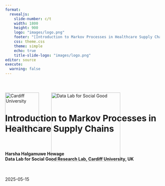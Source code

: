 ```yaml
---
format: 
  revealjs:
    slide-number: c/t
    width: 1800
    height: 900
    logo: "images/logo.png"
    footer: "[Introduction to Markov Processes in Healthcare Supply Chains](https://chamara7h.github.io/lab/)"
    css: theme.css
    theme: simple
    echo: true
    title-slide-logo: "images/logo.png"
editor: source
execute:
  warning: false
---   
```


<div style="position: relative; width: 100%; height: 100%;">
  <!-- Cardiff logo top-left -->
  <img
    src="images/cardiff_logo.png"
    alt="Cardiff University"
    style="
      position: absolute;
      top: 40px;
      left: 0px;
      width: 110px;
      height: auto;
    "
  />

  <!-- Data Lab logo a bit to the right -->
  <img
    src="images/logo_white.png"
    alt="Data Lab for Social Good"
    style="
      position: absolute;
      top: 40px;
      left: 150px;
      width: 225px;
      height: auto;
    "
  />
  
<br>
<br>
<br>
<br>

# Introduction to Markov Processes in Healthcare Supply Chains {background-image="images/markov.jpg" background-size="cover" background-color="#4f6952"}

<br>

<h4>
  Harsha Halgamuwe Hewage <br>
  Data Lab for Social Good Research Lab, Cardiff University, UK 
</h4>

<br>

2025-05-15

</div>

```r
#| echo: false

library(knitr)
options(knitr.graphics.auto_pdf = TRUE)
```

```r
#| label: setup
#| context: setup
#| include: false

# 1. list your CRAN packages
required_packages <- c(
  "tidyverse",
  "knitr",
  "ggthemes",
  "showtext"
)

# 2. install any that are missing
new_packages <- required_packages[!required_packages %in% installed.packages()[, "Package"]]
if (length(new_packages)) {
  install.packages(new_packages)
}

# 3. load them
invisible(lapply(required_packages, library, character.only = TRUE))

# 4. register and activate the Assistant font
font_add_google("Assistant", "C:/Windows/Fonts/Assistant-Regular.ttf")
showtext_auto()
```

## Assumptions

- You should be familiar with basic probability and random variables.

- You are expected to be comfortable with R (or Python) for basic simulation and matrix operations.

- This is not a theory-heavy workshop—we will use simple examples to build intuition, not derive theorems.

## What we will cover

- Key concepts in Markov chains

- Transition matrices and system evolution

- Steady-state distributions and their interpretations

- Applications of Markov models in healthcare supply chains

- Code demonstrations and simulations

## What we will `not cover`

- Proofs of Markov chain convergence theorems

- Advanced topics like Hidden Markov Models or Semi-Markov processes

- Continuous-time Markov processes in full generality

- Formal classification of all chain types (e.g., reducibility, ergodicity)

- Marcov process with rewards

## Materials

![](images/git.png)

You can find the workshop materials [here](https://chamara7h.github.io/lab/).

<br>

> *Note*: These materials are based on my learnings at [NATCOR Taught Course Centre: Stochastic Modelling Course](https://www.natcor.ac.uk/courses/).

## Outline

- Why stochastic modeling?

- What are Markov processes?

- Brand switching as a DTMC example

- Code walk-throughs in R

# Why stochastic modeling?

## Why stochastic modelling in healthcare supply chains?

<br>

- `Demand is unpredictable`: Patient arrivals, seasonal outbreaks, and changing usage patterns

- `Supply is uncertain`: Delivery delays, stock losses, funding gaps, partial shipments

- `Helps quantify risks`: Probability of stockouts, unmet demand, cold chain failures

- `Enables simulation of long-run behavior`: Understand steady-state stock levels, refill patterns, or equipment uptime

- `Useful for evaluating interventions`: E.g., What if we promote a local brand? Add a backup supplier? Use mobile delivery?


# What are Markov processes?

## System states

We want to model the behaviour of a `system` which can change its `state` from one period to the next.  

For example:

<br>

::: {.table-custom}
| System | States | Time unit |
|------------|--------------|--------|
| Weather | Sunny, cloudy, rainy, … | Day or hour |
| No. of people in a healtcare centre | 0, 1, 2, 3, … | Minute or second |
| Status of job application | “In preparation”, “Submitted”, “Invited for interview”, … | Day or hour? |
|             |             |        |
:::

## System states: `weather example`

We are interested in the `transitions` between different states.  Suppose there are only 3 possible states in weather:

![](images/weather_1.png)

From any of the 3 states we can get to any of the other states in a single transition (or stay in the same state). A sample trajectory of the system could be:

$[Sunny,  Cloudy,  Cloudy,  Rainy,  Sunny,  Cloudy,  Rainy,  Rainy, …]$

## System states: `weather example cont.`

For convenience, let’s give each of the 3 states a number: $0 – Sunny$, $1 – Cloudy$, $2 – Rainy$ 

<br>

Let $S$ be the set of system states. So in our example: $S = {0, 1, 2}$ 

<br>

Let $X_n$ be the state of the system after $n$ time units (e.g. days).

<br>

For example: 

![](images/weather_2.png)


## System states: `weather example cont.`

Suppose that the system begins as follows:

$X_0 = 0, X_1 = 1, X_2 = 1, X_3 = 2$

Given the above, what is the probability that $X_4 = 0$, i.e. it is sunny after 4 days?  We can write this as a conditional probability:

$$
Pr(X_4 = 0\,|\,\underbrace{X_0 = 0,\,X_1 = 1,\, X_2 = 1,\,X_3 = 2)}_{\text{entire history of the process}}
$$
Suppose we assume that the probability that $X_4 = 0$ depends only on the value of $X_3$, and not on $X_2$, $X_1$ or $X_0$.  We can then write:

$$
Pr(X_4 = 0\,|\,\underbrace{X_0 = 0,\,X_1 = 1,\, X_2 = 1,\,X_3 = 2)}_{\text{entire history of the process}} = Pr(X_4 = 0\,|\,\underbrace{X_3 = 2)}_{\text{current state}}
$$

## Markov process: definition

A stochastic process with the `Markov Property`:

<br>

$(X_1, X_2, X_3, ...)$

<br>

in which the probability distribution for state $X_{n+1}$ depends only on the state $X_n$, and not on any of the states from $X_0$ up to $X_{n-1}$ (for all $n \ge 0$).

<br>

Writing this more mathematically, we can say:
<br>
$$
\Pr\bigl(X_{n+1} = j \;\bigm|\; X_0 = x_0,\; X_1 = x_1,\;\dots,\; X_n = x_n\bigr)
\;=\;
\Pr\bigl(X_{n+1} = j \;\bigm|\; X_n = x_n\bigr)
$$


> `Key idea`: *“The future depends only on the present, not on the past.”* 

So the probability distribution for the next state depends only on the current state, not on the history of previous states. Can be discrete or continuous in time.

# Pause for a thought… 💬

Is it a good idea to model the `weather` using a Markov chain? 

```r
#| echo: false
countdown::countdown(minutes = 00, seconds = 30)
```

## What is a `good example` of a Markov chain?

:::: {.columns}

::: {.column-left .column width="50%"}
<img src="images/snake_game.png" style="max-width: 100%; height: auto;" />
:::

::: {.column width="50%"}

<br>

For example, in Snakes and Ladders, 

if $X_n = 50$ then:

- $\displaystyle \Pr\bigl(X_{n+1}=67 \mid X_n=50\bigr) = \tfrac{1}{6}$
- $\displaystyle \Pr\bigl(X_{n+1}=52 \mid X_n=50\bigr) = \tfrac{1}{6}$
- $\displaystyle \Pr\bigl(X_{n+1}=53 \mid X_n=50\bigr) = \tfrac{1}{6}$
- $\displaystyle \Pr\bigl(X_{n+1}=34 \mid X_n=50\bigr) = \tfrac{1}{6}$
- $\displaystyle \Pr\bigl(X_{n+1}=55 \mid X_n=50\bigr) = \tfrac{1}{6}$
- $\displaystyle \Pr\bigl(X_{n+1}=56 \mid X_n=50\bigr) = \tfrac{1}{6}$

:::

::::

## Assumptions of Markov chain models

<br>

Remember, simple Markov chain models rely upon some important assumptions:

- The Markov chain is in exactly one state on any particular time step

- The probability distribution for the next state only depends on the current state  `(i.e., Markov property)`

- The transition probabilities are the same on every time step

# Discrete time `Markov Chains`

## Transition probability matrix

Let $S = \{s_1, s_2, \dots, s_n\}$ be the finite state space. The one-step transition probabilities are:

$$
p_{ij} = \Pr(X_{t+1} = s_j \mid X_t = s_i)
$$

We collect these into the **transition matrix**:

$$
P = [p_{ij}], \quad \text{where each row sums to 1}
$$

The $n$-step transition matrix is:

$$
P^{(n)} = P^n = \underbrace{P \cdot P \cdot \dots \cdot P}_{n\text{ times}}
$$

We can use the **Chapman-Kolmogorov Equation**:

$$
P^{(n)} = P^{(k)} P^{(n-k)}
$$

## Steady-state distribution

<br>

When a Markov chain evolves over time, the probability distribution of states may converge to a fixed vector — called the `steady-state distribution`, $\pi$.

A steady-state distribution exists if the chain is: 

- **Irreducible**: all states communicate
- **Aperiodic**: not cyclic 
- **Positive recurrent**: expected return time is finite

**Steady-state equation**: $\pi P = \pi, \quad \sum_i \pi_i = 1$

This means:

* $\pi_i$: long-run proportion of time spent in state $i$
* It's a left eigenvector of $P$ corresponding to eigenvalue 1


## Classifying states: infinitely many states

<br>

Suppose we have a Markov chain defined on the infinite state space ${0, 1, 2, …}$. If it is in state 0 then it moves to state $1$ with probability $1$.  If it is in any other state then it moves `up` with probability $p$ and moves `down` with probability $1-p$, where $0<p<1$.

![](images/state_1.png)

Key point: *if a Markov chain has infinitely many states, a steady-state distribution might not exist.* 

## Classifying states: periodic states

<br>

Suppose we have a Markov chain which just goes back and forth between states 1 and 2. We call this a periodic Markov chain with a period of 2, because it can only return to the same state after an even number of time steps.

![](images/state_2.png)

Key point: *even if a steady-state distribution exists, the Markov chain might not “converge” to the steady-state distribution unless it actually starts there.*

## Classifying states: absorbing states

This time, we assume that if you’re in state 1 you stay there forever – and the same applies to state 2.  In this case we call states 1 and 2 absorbing states.

![](images/state_3.png)

Key point: *if states do not all “communicate” with each other (meaning that you cannot necessarily find a path from one state to another), there could be multiple steady-state distributions.*

# `Brand switching` 

Imagine there are two brands of paracetamol 100mg tablets: Brand A (locally manufactured) and Brand B (imported). As the healthcare center manager, you're planning to promote Brand A via healthcare campaigns to encourage local sourcing. You want to estimate how the market share evolves over time and determine the expected steady-state market share for each brand under this strategy.

## Lets promote `Brand A`

Assume patients switch weekly between two brands according to the probabilities shown in the table below:

::: {.table-custom}
| From \ To | Brand A | Brand B |
| --------- | ------- | ------- |
| Brand A   | 0.92    | 0.08    |
| Brand B   | 0.15    | 0.85    |
|           |         |         |
:::

Let $X_n$ denote the preferred brand (either A or B) of a randomly-chosen customer after $n$ weeks. From the table:

$\Pr(X_{n+1}=1 \mid X_n = 1) = 0.92$

$\Pr(X_{n+1}=2 \mid X_n = 1) = 0.08$

$\Pr(X_{n+1}=1 \mid X_n = 2) = 0.15$    

$\Pr(X_{n+1}=2 \mid X_n = 2) = 0.85$

## Lets promote `Brand A` cont.

```r
#| echo: false
countdown::countdown(minutes = 10, seconds = 00)
```

<br>

We can represent this situation using a discrete-time Markov chain:

![](images/brand_1.png)

We are using some shorthand notation: $p_{ij} = Pr(X_{n+1} = j \,|\, X_n = i)$

## Lets promote `Brand A` cont.

Suppose that after zero weeks, both brands have a 50% market share. This means a randomly-chosen patient has a 50% chance of preferring Brand A. 

So: $Pr(X_0 = 1) = 0.5$ and $Pr(X_0 = 2) = 0.5$

Using the switching probabilities and invoking the `law of total probability`, we can calculate the preferred brand of a randomly-chosen patient after 1 week:

$Pr(X_1 = 1) = \underbrace{Pr(X_0 = 1)Pr(X_1 = 1|X_0 = 1)}_{\text{(begin in state 1)}} + \underbrace{Pr(X_0 = 2)Pr(X_1 = 1|X_0 = 2)}_{\text{(begin in state 2)}} \\ =(0.5×0.92)+(0.5×0.15)=0.535$

<br>

$Pr(X_1 = 2) = \underbrace{Pr(X_0 = 1)Pr(X_1 = 2|X_0 = 1)}_{\text{(begin in state 1)}} + \underbrace{Pr(X_0 = 2)Pr(X_1 = 2|X_0 = 2)}_{\text{(begin in state 2)}} \\=(0.5×0.08)+(0.5×0.85)=0.465$

## Lets promote `Brand A` cont.

We can make these calculations look neater by using matrix-vector notation.  Let $p_{ij}$ denote the probability of switching from $i$ to $j$.  Obviously, this implies:

$p_{ij}\ge0,\;\forall\,i,j\in S$, $\sum_{j\in S} p_{ij} = 1,\;\forall\,i\in S.$

Let $P$ denote the `transition matrix`:

$$
\mathbf{P} \;=\;
\begin{pmatrix}
p_{11} & p_{12} \\
p_{21} & p_{22}
\end{pmatrix}
\;=\;
\begin{pmatrix}
0.92 & 0.08 \\
0.15 & 0.85
\end{pmatrix}
$$

Also let $q^{(0)}$ be the vector of initial market shares:

$q^{(0)}=(0.5, 0.5)$

To get the expected market shares after one week, we multiply $q^{(0)}$ by $P$ to get $q^{(1)}$

$$
\mathbf{q}^{(0)} \mathbf{P}
\;=\;
(0.5,\;0.5)\,
\begin{pmatrix}
0.92 & 0.08\\
0.15 & 0.85
\end{pmatrix}
\;=\;
(0.535,\;0.465)
\;=\;
\mathbf{q}^{(1)}
$$


## Lets promote `Brand A` cont.

To find the expected market shares after `two` weeks, we repeat the process, starting from the expected market shares after one week. This means we need to calculate

$$
\overset{\substack{\text{expected market shares}\\\text{after one week}}}
         {\mathbf{q}^{(1)}}
\;\times\;
\overset{\text{transition matrix}}{P}
\;\;=\;\;
\overset{\substack{\text{expected market shares}\\\text{after two weeks}}}
         {\mathbf{q}^{(2)}}
$$


$$
\mathbf{q}^{(1)} \mathbf{P}
\;=\;
(0.535,\;0.465)\,
\begin{pmatrix}
0.92 & 0.08\\
0.15 & 0.85
\end{pmatrix}
\;=\;
(0.56195,\;0.43805)
\;=\;
\mathbf{q}^{(2)}
$$

Similarly, to find the expected market shares after `three` weeks:

$$
\mathbf{q}^{(2)} \mathbf{P}
\;=\;
(0.56195,\;0.43805)\,
\begin{pmatrix}
0.92 & 0.08\\
0.15 & 0.85
\end{pmatrix}
\;=\;
(0.5827015,\;0.4172985)
\;=\;
\mathbf{q}^{(3)}
$$


## Lets promote `Brand A` cont.

<br>

In general, to find the expected market shares after $n$ weeks, we calculate

$\mathbf{q}^{(n-1)}\,\mathbf{P} = \mathbf{q}^{(n)}$

<br>

This is the same as:

$\mathbf{q}^{(0)}\underbrace{\mathbf{P}\,\mathbf{P}\,\cdots\,\mathbf{P}}_{\text{(n times)}} \;=\; \mathbf{q}^{(0)}\,\mathbf{P}^n$ 

<br>

i.e. the vector of initial market shares multiplied by $\mathbf{P}$ to the power $n$.

## Lets promote `Brand A` cont.

If we use a line graph to show how the expected market shares change with time, we find that both of them appear to `converge` to fixed values.

```r
#| echo: false
#| warning: false
#| fig-width: 16
#| fig-height: 5

# Define transition matrix
P <- matrix(c(0.92, 0.08,
              0.15, 0.85),
            nrow = 2, byrow = TRUE)

# Initial market shares: equal
pi_0 <- c(0.5, 0.5)

# Step-by-step calculations
pi_1 <- pi_0 %*% P
pi_2 <- pi_1 %*% P
pi_3 <- pi_2 %*% P

# Long-run simulation
n_steps <- 30
pi_matrix <- matrix(NA, nrow = n_steps, ncol = 2)
pi_matrix[1, ] <- pi_0

for (t in 2:n_steps) {
  pi_matrix[t, ] <- pi_matrix[t-1, ] %*% P
}

# Convert to tidy data frame
colnames(pi_matrix) <- c("Brand A", "Brand B")
pi_df <- as_tibble(pi_matrix) |>
  mutate(time = 1:n_steps) |>
  pivot_longer(cols = c("Brand A", "Brand B"),
               names_to = "brand", values_to = "prob")

# Plot convergence
ggplot(pi_df, aes(x = time, y = prob, color = brand)) +
  geom_line(size = 1.2) +
  geom_hline(yintercept = pi_matrix[n_steps, 1], linetype = "dashed", color = "gray") +
  geom_hline(yintercept = pi_matrix[n_steps, 2], linetype = "dashed", color = "gray") +
  labs(
    x = "Time Step",
    y = "Market Share"
  ) +
  scale_colour_manual(name   = "Brand", values = c('Brand A' = "#E69F00", 'Brand B' = "#0072B2")) +
  theme_few(base_family = "Assistant", base_size = 30) +
  theme(
    strip.text         = element_text(face = "bold"),
    panel.grid.minor   = element_blank(),
    panel.border       = element_rect(colour = "lightgrey", fill = NA),
    panel.spacing      = unit(0.5, "lines")
  )

```


The market share for `Brand A` converges to about 65.2%, and the market share for `Brand B` converges to about 34.8%. We call (0.652, 0.348) the `steady-state distribution` in this example.

## Lets promote `Brand A` cont.

Changing the initial probability vector $\mathbf{q}^{(0)}$ has no effect on the steady-state distribution.

```r
#| echo: false
#| warning: false
#| fig-width: 18
#| fig-height: 7

# 1. Define P and the list of initials + labels
P <- matrix(c(0.92, 0.08,
              0.15, 0.85),
            nrow = 2, byrow = TRUE)

init_list <- list(
  `q^(0) = (0.5, 0.5)`   = c(0.5, 0.5),
  `q^(0) = (0.75, 0.25)` = c(0.75, 0.25),
  `q^(0) = (0.25, 0.75)` = c(0.25, 0.75),
  `q^(0) = (0.9, 0.1)`   = c(0.90, 0.10)
)

# 2. A little helper to simulate for one initial:
simulate_chain <- function(pi0, label, n_steps = 30) {
  pi_mat <- matrix(NA, nrow = n_steps, ncol = 2)
  pi_mat[1, ] <- pi0
  for (t in 2:n_steps) {
    pi_mat[t, ] <- pi_mat[t - 1, ] %*% P
  }
  tibble(time = 1:n_steps,
         `Brand A` = pi_mat[,1],
         `Brand B` = pi_mat[,2]) %>%
    pivot_longer(-time, names_to = "brand", values_to = "prob") %>%
    mutate(initial = label)
}

# 3. Map over all initials, bind into one data frame
all_runs <- imap_dfr(init_list, simulate_chain)

# 4. Plot with facets
ggplot(all_runs, aes(x = time, y = prob, color = brand)) +
  geom_line(size = 1.2) +
  # long-run horizontals (same for every init; they'll line up in each facet)
  geom_hline(yintercept = all_runs %>% filter(time == max(time), brand == "Brand A") %>% pull(prob) %>% unique(),
             linetype = "dashed", color = "gray") +
  geom_hline(yintercept = all_runs %>% filter(time == max(time), brand == "Brand B") %>% pull(prob) %>% unique(),
             linetype = "dashed", color = "gray") +
  facet_wrap(~ initial, nrow = 2) +
  scale_color_manual(name   = "Brand",
                     values = c('Brand A' = "#E69F00", 'Brand B' = "#0072B2")) +
  labs(x = "Time Step",
       y = "Market Share") +
  theme_few(base_family = "Assistant", base_size = 30) +
  theme(
    strip.text         = element_text(face = "bold"),
    panel.grid.minor   = element_blank(),
    panel.border       = element_rect(colour = "lightgrey", fill = NA),
    panel.spacing      = unit(0.5, "lines")
  )

```

## Lets promote `Brand A` cont.

```r
#| echo: false
countdown::countdown(minutes = 10, seconds = 00)
```

<br>

Recall that: $\mathbf{q}^{(n)}$ = vector of state probabilities after $n$ time steps (*this is the vector of expected market shares in our task*) and $\mathbf{P}$ = transition matrix.

<br>

We have already seen that $\mathbf{q}^{(n)}$ appears to converge towards a limit as $n$ increases. If we use $\boldsymbol{\pi}$ to denote the limiting vector, i.e. $\boldsymbol{\pi} \;=\;\lim_{n \to \infty}\mathbf{q}^{(n)},$ then we can take limits to obtain:

$$
\boldsymbol{\pi}P = \boldsymbol{\pi}
$$

Note: $\boldsymbol{\pi} = (\pi_1,\pi_2)$, where the numbers $\pi_1$ and $\pi_2$ are “unknowns.”

## Lets promote `Brand A` cont.

By solving the equations $\boldsymbol{\pi} = (\pi_1,\pi_2)$ (where $\boldsymbol{\pi}$ is a ‘vector of unknowns’) we can calculate the steady-state distribution of the Markov chain.

Recall the market shares example from earlier. Let $\pi_1$ and $\pi_2$ denote the (unknown) steady-state expected market shares for brands A and B respectively. We have:

$$
\boldsymbol{\pi}P = \boldsymbol{\pi}
\quad\Longleftrightarrow\quad
(\pi_1, \pi_2)
\begin{pmatrix}
0.92 & 0.08 \\
0.15 & 0.85
\end{pmatrix}
=
(\pi_1, \pi_2).
$$

This gives us a couple of linear equations in $\pi_1$ and $\pi_2$:

$$
\;\Longleftrightarrow\;
\begin{cases}
\pi_1 = 0.92\,\pi_1 + 0.15\,\pi_2\\[6pt]
\pi_2 = 0.08\,\pi_1 + 0.85\,\pi_2
\end{cases}
\;\Longleftrightarrow\;
\begin{cases}
0.08\,\pi_1 - 0.15\,\pi_2 = 0\\[6pt]
0.08\,\pi_1 - 0.15\,\pi_2 = 0
\end{cases}
\quad\text{(These equations are the same!)}
$$

To solve these equations we will also have to use the fact that  $\pi_1 + \pi_2 = 1$.

## Lets promote `Brand A` cont.

Let’s replace one of the two identical equations with $\pi_1 + \pi_2 = 1$.  Then we have: 

$$
\begin{cases}
0.08\,\pi_1 - 0.15\,\pi_2 = 0\\[6pt]
\pi_1 + \pi_2 = 1
\end{cases}
$$

If we substitute $\pi_2 = 1 - \pi_1$ into the first equation, this gives:

$$
0.08\,\pi_1 \;-\; 0.15\,(1 - \pi_1) \;=\; 0
\;\Longleftrightarrow\;
0.23\,\pi_1 \;=\; 0.15
$$

Therefore;

$$
\pi_1 \;=\;\frac{0.15}{0.23}\approx 0.652,
\qquad
\pi_2 \;=\;1 - \pi_1\approx 0.348
$$

So the steady-state expected market shares are roughly: 65.2% for `Brand A` and 34.8% for `Brand B`.

# Now it is `your turn`

```r
#| echo: false
countdown::countdown(minutes = 20, seconds = 00)
```

# Any questions or thoughts? 💬

---

![](images/follow_us.png){fig-align="center"}